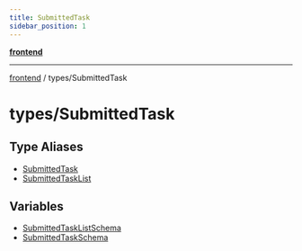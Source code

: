 ```yaml
---
title: SubmittedTask
sidebar_position: 1
---
```


[**frontend**](./SubmittedTask/../..)

***

[frontend](./SubmittedTask/../..) / types/SubmittedTask

# types/SubmittedTask

## Type Aliases

- [SubmittedTask](./SubmittedTask/type-aliases/SubmittedTask)
- [SubmittedTaskList](./SubmittedTask/type-aliases/SubmittedTaskList)

## Variables

- [SubmittedTaskListSchema](./SubmittedTask/variables/SubmittedTaskListSchema)
- [SubmittedTaskSchema](./SubmittedTask/variables/SubmittedTaskSchema)
